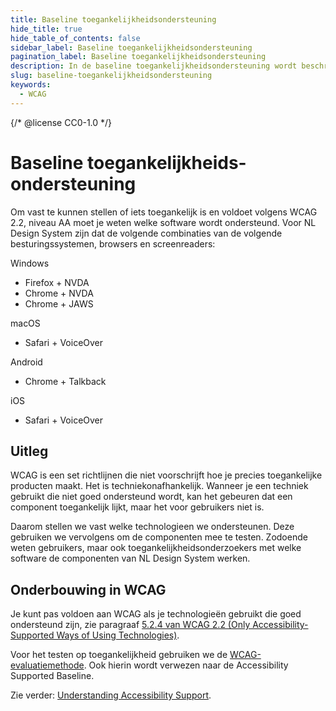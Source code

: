 ```yaml
---
title: Baseline toegankelijkheidsondersteuning
hide_title: true
hide_table_of_contents: false
sidebar_label: Baseline toegankelijkheidsondersteuning
pagination_label: Baseline toegankelijkheidsondersteuning
description: In de baseline toegankelijkheidsondersteuning wordt beschreven welke besturingssytemen, browsers en hulpapparatuur worden ondersteund.
slug: baseline-toegankelijkheidsondersteuning
keywords:
  - WCAG
---
```


{/* @license CC0-1.0 */}

# Baseline toegankelijkheids-ondersteuning

Om vast te kunnen stellen of iets toegankelijk is en voldoet volgens WCAG 2.2, niveau AA moet je weten welke software wordt ondersteund. Voor NL Design System zijn dat de volgende combinaties van de volgende besturingssystemen, browsers en screenreaders:

Windows

- Firefox + NVDA
- Chrome + NVDA
- Chrome + JAWS

macOS

- Safari + VoiceOver

Android

- Chrome + Talkback

iOS

- Safari + VoiceOver

## Uitleg

WCAG is een set richtlijnen die niet voorschrijft hoe je precies toegankelijke producten maakt. Het is techniekonafhankelijk. Wanneer je een techniek gebruikt die niet goed ondersteund wordt, kan het gebeuren dat een component toegankelijk lijkt, maar het voor gebruikers niet is.

Daarom stellen we vast welke technologieen we ondersteunen. Deze gebruiken we vervolgens om de componenten mee te testen. Zodoende weten gebruikers, maar ook toegankelijkheidsonderzoekers met welke software de componenten van NL Design System werken.

## Onderbouwing in WCAG

Je kunt pas voldoen aan WCAG als je technologieën gebruikt die goed ondersteund zijn, zie paragraaf <span lang="en">[5.2.4 van WCAG 2.2 (Only Accessibility-Supported Ways of Using Technologies)](https://www.w3.org/TR/WCAG22/#cc4)</span>.

Voor het testen op toegankelijkheid gebruiken we de [WCAG-evaluatiemethode](https://www.w3.org/TR/WCAG-EM/#step1c). Ook hierin wordt verwezen naar de <span lang="en">Accessibility Supported Baseline</span>.

Zie verder: <span lang="en">[Understanding Accessibility Support](https://www.w3.org/WAI/WCAG22/Understanding/conformance#accessibility-support)</span>.
